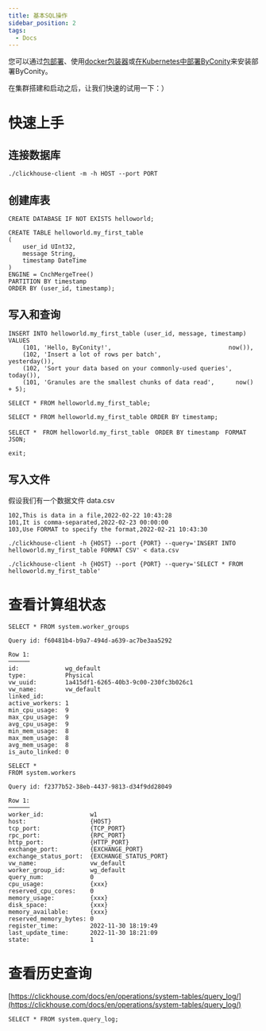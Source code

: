 ```yaml
---
title: 基本SQL操作
sidebar_position: 2
tags:
  - Docs
---
```

   
您可以通过[包部署](../deployment/package-deployment)、使用[docker包装器](../deployment/docker-wrapper)或[在Kubernetes中部署ByConity](../deployment/deploy-k8s)来安装部署ByConity。

在集群搭建和启动之后，让我们快速的试用一下：）

# 快速上手

## 连接数据库

```
./clickhouse-client -m -h HOST --port PORT

```

## 创建库表

```
CREATE DATABASE IF NOT EXISTS helloworld;

CREATE TABLE helloworld.my_first_table
(
    user_id UInt32,
    message String,
    timestamp DateTime
)
ENGINE = CnchMergeTree()
PARTITION BY timestamp
ORDER BY (user_id, timestamp);

```

## 写入和查询

```
INSERT INTO helloworld.my_first_table (user_id, message, timestamp) VALUES
    (101, 'Hello, ByConity!',                                 now()),
    (102, 'Insert a lot of rows per batch',                     yesterday()),
    (102, 'Sort your data based on your commonly-used queries', today()),
    (101, 'Granules are the smallest chunks of data read',      now() + 5);

SELECT * FROM helloworld.my_first_table;

SELECT * FROM helloworld.my_first_table ORDER BY timestamp;

SELECT *　FROM helloworld.my_first_table　ORDER BY timestamp　FORMAT JSON;

exit;

```

## 写入文件

假设我们有一个数据文件 data.csv

```
102,This is data in a file,2022-02-22 10:43:28
101,It is comma-separated,2022-02-23 00:00:00
103,Use FORMAT to specify the format,2022-02-21 10:43:30

```

```
./clickhouse-client -h {HOST} --port {PORT} --query='INSERT INTO helloworld.my_first_table FORMAT CSV' < data.csv

./clickhouse-client -h {HOST} --port {PORT} --query='SELECT * FROM helloworld.my_first_table'

```

# 查看计算组状态

```
SELECT * FROM system.worker_groups

Query id: f60481b4-b9a7-494d-a639-ac7be3aa5292

Row 1:
──────
id:             wg_default
type:           Physical
vw_uuid:        1a415df1-6265-40b3-9c00-230fc3b026c1
vw_name:        vw_default
linked_id:
active_workers: 1
min_cpu_usage:  9
max_cpu_usage:  9
avg_cpu_usage:  9
min_mem_usage:  8
max_mem_usage:  8
avg_mem_usage:  8
is_auto_linked: 0

SELECT *
FROM system.workers

Query id: f2377b52-38eb-4437-9813-d34f9dd28049

Row 1:
──────
worker_id:             w1
host:                  {HOST}
tcp_port:              {TCP_PORT}
rpc_port:              {RPC_PORT}
http_port:             {HTTP_PORT}
exchange_port:         {EXCHANGE_PORT}
exchange_status_port:  {EXCHANGE_STATUS_PORT}
vw_name:               vw_default
worker_group_id:       wg_default
query_num:             0
cpu_usage:             {xxx}
reserved_cpu_cores:    0
memory_usage:          {xxx}
disk_space:            {xxx}
memory_available:      {xxx}
reserved_memory_bytes: 0
register_time:         2022-11-30 18:19:49
last_update_time:      2022-11-30 18:21:09
state:                 1

```

# 查看历史查询

[https://clickhouse.com/docs/en/operations/system-tables/query_log/](https://clickhouse.com/docs/en/operations/system-tables/query_log/)

```
SELECT * FROM system.query_log;

```

#
